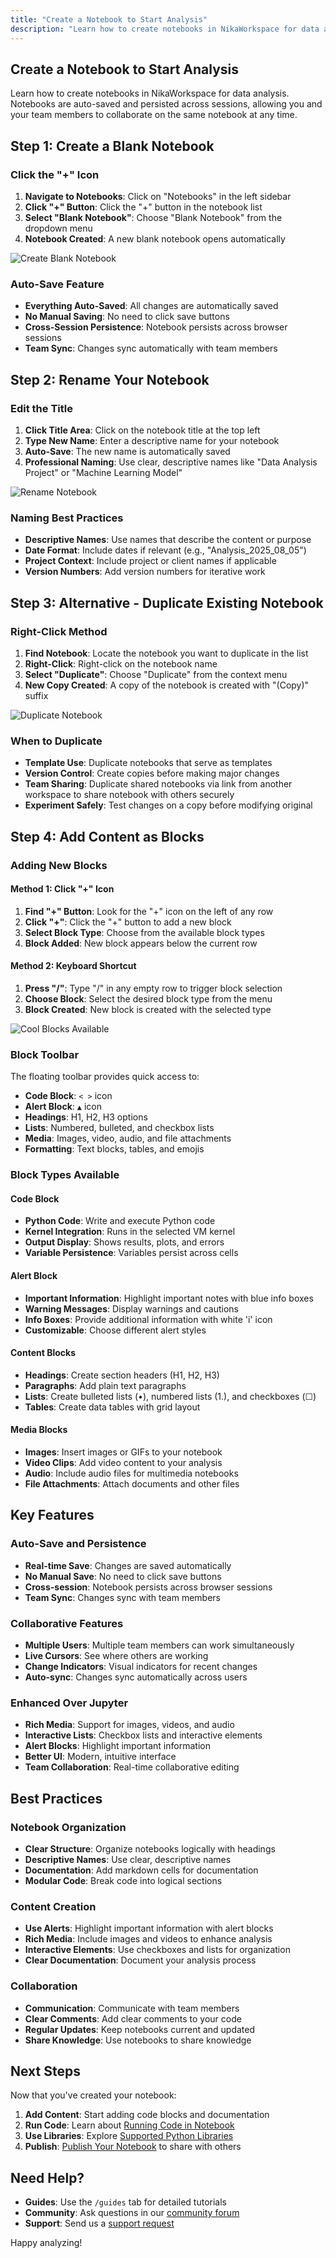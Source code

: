 ```yaml
---
title: "Create a Notebook to Start Analysis"
description: "Learn how to create notebooks in NikaWorkspace for data analysis with collaborative features and auto-saving"
---
```


## Create a Notebook to Start Analysis

Learn how to create notebooks in NikaWorkspace for data analysis. Notebooks are auto-saved and persisted across sessions, allowing you and your team members to collaborate on the same notebook at any time.

## Step 1: Create a Blank Notebook

### Click the "+" Icon
1. **Navigate to Notebooks**: Click on "Notebooks" in the left sidebar
2. **Click "+" Button**: Click the "+" button in the notebook list
3. **Select "Blank Notebook"**: Choose "Blank Notebook" from the dropdown menu
4. **Notebook Created**: A new blank notebook opens automatically

![Create Blank Notebook](/guides/data-analysis/create-your-first-notebook-1.jpg)

### Auto-Save Feature
- **Everything Auto-Saved**: All changes are automatically saved
- **No Manual Saving**: No need to click save buttons
- **Cross-Session Persistence**: Notebook persists across browser sessions
- **Team Sync**: Changes sync automatically with team members

## Step 2: Rename Your Notebook

### Edit the Title
1. **Click Title Area**: Click on the notebook title at the top left
2. **Type New Name**: Enter a descriptive name for your notebook
3. **Auto-Save**: The new name is automatically saved
4. **Professional Naming**: Use clear, descriptive names like "Data Analysis Project" or "Machine Learning Model"

![Rename Notebook](/guides/data-analysis/create-your-first-notebook-2.jpg)

### Naming Best Practices
- **Descriptive Names**: Use names that describe the content or purpose
- **Date Format**: Include dates if relevant (e.g., "Analysis_2025_08_05")
- **Project Context**: Include project or client names if applicable
- **Version Numbers**: Add version numbers for iterative work

## Step 3: Alternative - Duplicate Existing Notebook

### Right-Click Method
1. **Find Notebook**: Locate the notebook you want to duplicate in the list
2. **Right-Click**: Right-click on the notebook name
3. **Select "Duplicate"**: Choose "Duplicate" from the context menu
4. **New Copy Created**: A copy of the notebook is created with "(Copy)" suffix

![Duplicate Notebook](/guides/data-analysis/create-your-first-notebook-3.jpg)

### When to Duplicate
- **Template Use**: Duplicate notebooks that serve as templates
- **Version Control**: Create copies before making major changes
- **Team Sharing**: Duplicate shared notebooks via link from another workspace to share notebook with others securely
- **Experiment Safely**: Test changes on a copy before modifying original

## Step 4: Add Content as Blocks

### Adding New Blocks

#### Method 1: Click "+" Icon
1. **Find "+" Button**: Look for the "+" icon on the left of any row
2. **Click "+"**: Click the "+" button to add a new block
3. **Select Block Type**: Choose from the available block types
4. **Block Added**: New block appears below the current row

#### Method 2: Keyboard Shortcut
1. **Press "/"**: Type "/" in any empty row to trigger block selection
2. **Choose Block**: Select the desired block type from the menu
3. **Block Created**: New block is created with the selected type

![Cool Blocks Available](/guides/data-analysis/create-your-first-notebook-4.jpg)

### Block Toolbar
The floating toolbar provides quick access to:
- **Code Block**: `< >` icon
- **Alert Block**: `▲` icon
- **Headings**: H1, H2, H3 options
- **Lists**: Numbered, bulleted, and checkbox lists
- **Media**: Images, video, audio, and file attachments
- **Formatting**: Text blocks, tables, and emojis

### Block Types Available

#### Code Block
- **Python Code**: Write and execute Python code
- **Kernel Integration**: Runs in the selected VM kernel
- **Output Display**: Shows results, plots, and errors
- **Variable Persistence**: Variables persist across cells

#### Alert Block
- **Important Information**: Highlight important notes with blue info boxes
- **Warning Messages**: Display warnings and cautions
- **Info Boxes**: Provide additional information with white 'i' icon
- **Customizable**: Choose different alert styles

#### Content Blocks
- **Headings**: Create section headers (H1, H2, H3)
- **Paragraphs**: Add plain text paragraphs
- **Lists**: Create bulleted lists (•), numbered lists (1.), and checkboxes (☐)
- **Tables**: Create data tables with grid layout

#### Media Blocks
- **Images**: Insert images or GIFs to your notebook
- **Video Clips**: Add video content to your analysis
- **Audio**: Include audio files for multimedia notebooks
- **File Attachments**: Attach documents and other files

## Key Features

### Auto-Save and Persistence
- **Real-time Save**: Changes are saved automatically
- **No Manual Save**: No need to click save buttons
- **Cross-session**: Notebook persists across browser sessions
- **Team Sync**: Changes sync with team members

### Collaborative Features
- **Multiple Users**: Multiple team members can work simultaneously
- **Live Cursors**: See where others are working
- **Change Indicators**: Visual indicators for recent changes
- **Auto-sync**: Changes sync automatically across users

### Enhanced Over Jupyter
- **Rich Media**: Support for images, videos, and audio
- **Interactive Lists**: Checkbox lists and interactive elements
- **Alert Blocks**: Highlight important information
- **Better UI**: Modern, intuitive interface
- **Team Collaboration**: Real-time collaborative editing

## Best Practices

### Notebook Organization
- **Clear Structure**: Organize notebooks logically with headings
- **Descriptive Names**: Use clear, descriptive names
- **Documentation**: Add markdown cells for documentation
- **Modular Code**: Break code into logical sections

### Content Creation
- **Use Alerts**: Highlight important information with alert blocks
- **Rich Media**: Include images and videos to enhance analysis
- **Interactive Elements**: Use checkboxes and lists for organization
- **Clear Documentation**: Document your analysis process

### Collaboration
- **Communication**: Communicate with team members
- **Clear Comments**: Add clear comments to your code
- **Regular Updates**: Keep notebooks current and updated
- **Share Knowledge**: Use notebooks to share knowledge

## Next Steps

Now that you've created your notebook:

1. **Add Content**: Start adding code blocks and documentation
2. **Run Code**: Learn about [Running Code in Notebook](/guides/run-code-in-notebook)
3. **Use Libraries**: Explore [Supported Python Libraries](/guides/supported-python-libraries)
4. **Publish**: [Publish Your Notebook](/guides/publish-notebook) to share with others

## Need Help?

- **Guides**: Use the `/guides` tab for detailed tutorials
- **Community**: Ask questions in our [community forum](https://github.com/orgs/NikaEco/discussions)
- **Support**: Send us a [support request](/support)

Happy analyzing! 